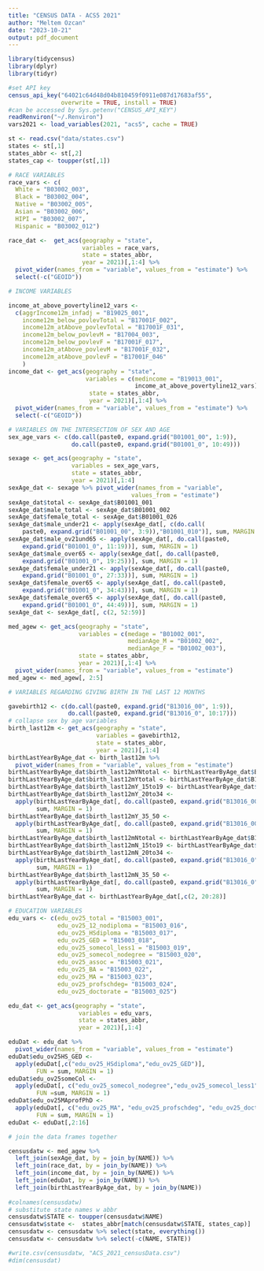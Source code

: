 ```yaml
---
title: "CENSUS DATA - ACS5 2021"
author: "Meltem Ozcan"
date: "2023-10-21"
output: pdf_document
---
```


```r
library(tidycensus)
library(dplyr)
library(tidyr)
```

```r
#set API key
census_api_key("64021c64d48d04b810459f0911e087d17683af55", 
               overwrite = TRUE, install = TRUE)
#can be accessed by Sys.getenv("CENSUS_API_KEY")
readRenviron("~/.Renviron")
vars2021 <- load_variables(2021, "acs5", cache = TRUE)
```
```r
st <- read.csv("data/states.csv")
states <- st[,1]
states_abbr <- st[,2]
states_cap <- toupper(st[,1])
```


```r
# RACE VARIABLES
race_vars <- c(
  White = "B03002_003",
  Black = "B03002_004",
  Native = "B03002_005",
  Asian = "B03002_006",
  HIPI = "B03002_007",
  Hispanic = "B03002_012")

race_dat <-  get_acs(geography = "state", 
                     variables = race_vars, 
                     state = states_abbr, 
                     year = 2021)[,1:4] %>% 
  pivot_wider(names_from = "variable", values_from = "estimate") %>% 
  select(-c("GEOID"))
```

```r
# INCOME VARIABLES

income_at_above_povertyline12_vars <- 
  c(aggrIncome12m_infadj = "B19025_001",
    income12m_below_povlevTotal = "B17001F_002",
    income12m_atAbove_povlevTotal = "B17001F_031",
    income12m_below_povlevM = "B17004_003",
    income12m_below_povlevF = "B17001F_017",
    income12m_atAbove_povlevM = "B17001F_032",
    income12m_atAbove_povlevF = "B17001F_046"
    )
income_dat <- get_acs(geography = "state", 
                      variables = c(medincome = "B19013_001", 
                                    income_at_above_povertyline12_vars), 
                       state = states_abbr, 
                       year = 2021)[,1:4] %>% 
  pivot_wider(names_from = "variable", values_from = "estimate") %>% 
  select(-c("GEOID"))
```



```r
# VARIABLES ON THE INTERSECTION OF SEX AND AGE
sex_age_vars <- c(do.call(paste0, expand.grid("B01001_00", 1:9)),
                  do.call(paste0, expand.grid("B01001_0", 10:49)))

sexage <- get_acs(geography = "state", 
                  variables = sex_age_vars,
                  state = states_abbr, 
                  year = 2021)[,1:4]
sexAge_dat <- sexage %>% pivot_wider(names_from = "variable", 
                                   values_from = "estimate")
sexAge_dat$total <- sexAge_dat$B01001_001
sexAge_dat$male_total <- sexAge_dat$B01001_002
sexAge_dat$female_total <- sexAge_dat$B01001_026
sexAge_dat$male_under21 <- apply(sexAge_dat[, c(do.call(
    paste0, expand.grid("B01001_00", 3:9)),"B01001_010")], sum, MARGIN = 1)
sexAge_dat$male_ov21und65 <- apply(sexAge_dat[, do.call(paste0, 
    expand.grid("B01001_0", 11:19))], sum, MARGIN = 1)
sexAge_dat$male_over65 <- apply(sexAge_dat[, do.call(paste0, 
    expand.grid("B01001_0", 19:25))], sum, MARGIN = 1)
sexAge_dat$female_under21 <- apply(sexAge_dat[, do.call(paste0, 
    expand.grid("B01001_0", 27:33))], sum, MARGIN = 1)
sexAge_dat$female_over65 <- apply(sexAge_dat[, do.call(paste0, 
    expand.grid("B01001_0", 34:43))], sum, MARGIN = 1)
sexAge_dat$female_over65 <- apply(sexAge_dat[, do.call(paste0, 
    expand.grid("B01001_0", 44:49))], sum, MARGIN = 1)
sexAge_dat <- sexAge_dat[, c(2, 52:59)]

med_agew <- get_acs(geography = "state", 
                    variables = c(medage = "B01002_001",
                                  medianAge_M = "B01002_002",
                                  medianAge_F = "B01002_003"),
                    state = states_abbr, 
                    year = 2021)[,1:4] %>% 
  pivot_wider(names_from = "variable", values_from = "estimate")
med_agew <- med_agew[, 2:5]
```

```r
# VARIABLES REGARDING GIVING BIRTH IN THE LAST 12 MONTHS

gavebirth12 <- c(do.call(paste0, expand.grid("B13016_00", 1:9)),
                 do.call(paste0, expand.grid("B13016_0", 10:17)))
# collapse sex by age variables
birth_last12m <- get_acs(geography = "state", 
                         variables = gavebirth12,
                         state = states_abbr, 
                         year = 2021)[,1:4]
birthLastYearByAge_dat <- birth_last12m %>% 
  pivot_wider(names_from = "variable", values_from = "estimate")
birthLastYearByAge_dat$birth_last12mYNtotal <- birthLastYearByAge_dat$B13016_001
birthLastYearByAge_dat$birth_last12mYtotal <- birthLastYearByAge_dat$B13016_002
birthLastYearByAge_dat$birth_last12mY_15to19 <- birthLastYearByAge_dat$B13016_003
birthLastYearByAge_dat$birth_last12mY_20to34 <- 
  apply(birthLastYearByAge_dat[, do.call(paste0, expand.grid("B13016_00", 4:6))],
        sum, MARGIN = 1)
birthLastYearByAge_dat$birth_last12mY_35_50 <- 
  apply(birthLastYearByAge_dat[, do.call(paste0, expand.grid("B13016_00", 7:9))],
        sum, MARGIN = 1)
birthLastYearByAge_dat$birth_last12mNtotal <- birthLastYearByAge_dat$B13016_010
birthLastYearByAge_dat$birth_last12mN_15to19 <- birthLastYearByAge_dat$B13016_011
birthLastYearByAge_dat$birth_last12mN_20to34 <- 
  apply(birthLastYearByAge_dat[, do.call(paste0, expand.grid("B13016_0", 12:14))],
        sum, MARGIN = 1)
birthLastYearByAge_dat$birth_last12mN_35_50 <- 
  apply(birthLastYearByAge_dat[, do.call(paste0, expand.grid("B13016_0", 15:17))],
        sum, MARGIN = 1)
birthLastYearByAge_dat <- birthLastYearByAge_dat[,c(2, 20:28)]
```

```r
# EDUCATION VARIABLES
edu_vars <- c(edu_ov25_total = "B15003_001",
              edu_ov25_12_nodiploma = "B15003_016",
              edu_ov25_HSdiploma = "B15003_017",
              edu_ov25_GED = "B15003_018",
              edu_ov25_somecol_less1 = "B15003_019",
              edu_ov25_somecol_nodegree = "B15003_020",
              edu_ov25_assoc = "B15003_021",
              edu_ov25_BA = "B15003_022",
              edu_ov25_MA = "B15003_023",
              edu_ov25_profschdeg= "B15003_024",
              edu_ov25_doctorate = "B15003_025")

edu_dat <- get_acs(geography = "state", 
                    variables = edu_vars, 
                    state = states_abbr, 
                    year = 2021)[,1:4]

eduDat <- edu_dat %>% 
  pivot_wider(names_from = "variable", values_from = "estimate")
eduDat$edu_ov25HS_GED <- 
  apply(eduDat[,c("edu_ov25_HSdiploma","edu_ov25_GED")], 
        FUN = sum, MARGIN = 1)
eduDat$edu_ov25someCol <- 
  apply(eduDat[, c("edu_ov25_somecol_nodegree","edu_ov25_somecol_less1")], 
        FUN =sum, MARGIN = 1)
eduDat$edu_ov25MAprofPhD <- 
  apply(eduDat[, c("edu_ov25_MA", "edu_ov25_profschdeg", "edu_ov25_doctorate")],
        FUN = sum, MARGIN = 1)
eduDat <- eduDat[,2:16]
```


```r
# join the data frames together

censusdatw <- med_agew %>% 
  left_join(sexAge_dat, by = join_by(NAME)) %>%
  left_join(race_dat, by = join_by(NAME)) %>%
  left_join(income_dat, by = join_by(NAME)) %>%
  left_join(eduDat, by = join_by(NAME)) %>%
  left_join(birthLastYearByAge_dat, by = join_by(NAME))
                   
#colnames(censusdatw)
# substitute state names w abbr
censusdatw$STATE <- toupper(censusdatw$NAME)
censusdatw$state <-  states_abbr[match(censusdatw$STATE, states_cap)]
censusdatw <- censusdatw %>% select(state, everything())
censusdatw <- censusdatw %>% select(-c(NAME, STATE))
```


```r
#write.csv(censusdatw, "ACS_2021_censusData.csv")
#dim(censusdat)
```










